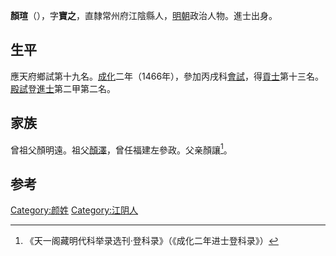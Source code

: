 '''顏瑄'''（{{bd|1428年||？}}），字'''寶之'''，直隸常州府江陰縣人，[[明朝|明朝]]政治人物。進士出身。

== 生平 ==
應天府鄉試第十九名。[[成化|成化]]二年（1466年），參加丙戌科[[會試|會試]]，得[[貢士|貢士]]第十三名。[[殿試|殿試]]登[[進士|進士]]第二甲第二名。

== 家族 ==
曾祖父顏明遠。祖父[[顏澤|顏澤]]，曾任福建左參政。父亲顏讓<ref>《天一阁藏明代科举录选刊·登科录》（《成化二年进士登科录》）</ref>。

== 参考 ==
{{reflist}}

{{成化二年丙戌科殿試金榜}}

{{Authority control}}

{{DEFAULTSORT:}}
[[Category:颜姓|Category:颜姓]]
[[Category:江阴人|Category:江阴人]]


{{明朝人物小作品}}